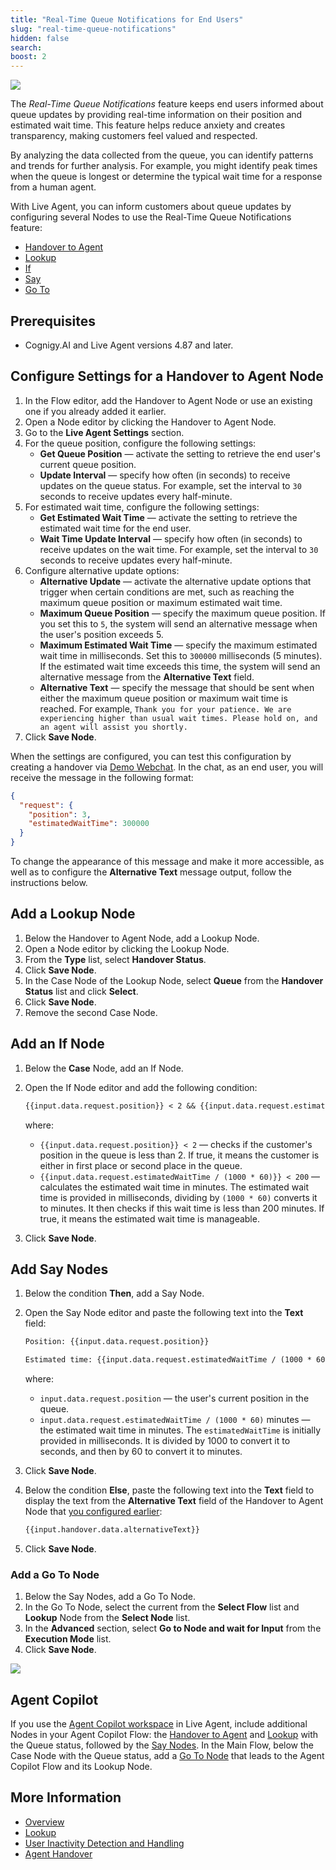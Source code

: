 ```yaml
---
title: "Real-Time Queue Notifications for End Users"
slug: "real-time-queue-notifications"
hidden: false
search:
boost: 2
---
```


<a href="/release-notes/4.87"><img noZoom src="https://img.shields.io/badge/Added in-v4.87-blue.svg" /></a>

The _Real-Time Queue Notifications_ feature keeps end users informed about queue updates by providing real-time information on their position and estimated wait time. This feature helps reduce anxiety and creates transparency, making customers feel valued and respected.

By analyzing the data collected from the queue, you can identify patterns and trends for further analysis. For example, you might identify peak times when the queue is longest or determine the typical wait time for a response from a human agent.

With Live Agent, you can inform customers about queue updates by configuring several Nodes to use the Real-Time Queue Notifications feature:

- [Handover to Agent](#configure-settings-for-a-handover-to-agent-node) 
- [Lookup](#add-a-lookup-node)
- [If](#add-an-if-node)
- [Say](#add-say-nodes)
- [Go To](#add-a-go-to-node)

## Prerequisites

- Cognigy.AI and Live Agent versions 4.87 and later.

## Configure Settings for a Handover to Agent Node

1. In the Flow editor, add the Handover to Agent Node or use an existing one if you already added it earlier. 
2. Open a Node editor by clicking the Handover to Agent Node.
3. Go to the **Live Agent Settings** section.
4. For the queue position, configure the following settings:
    - **Get Queue Position** — activate the setting to retrieve the end user's current queue position.
    - **Update Interval** — specify how often (in seconds) to receive updates on the queue status. For example, set the interval to `30` seconds to receive updates every half-minute.
5. For estimated wait time, configure the following settings:
    - **Get Estimated Wait Time** — activate the setting to retrieve the estimated wait time for the end user.
    - **Wait Time Update Interval** — specify how often (in seconds) to receive updates on the wait time. For example, set the interval to `30` seconds to receive updates every half-minute.
6. Configure alternative update options:
    - **Alternative Update** — activate the alternative update options that trigger when certain conditions are met, such as reaching the maximum queue position or maximum estimated wait time.
    - **Maximum Queue Position** — specify the maximum queue position. If you set this to `5`, the system will send an alternative message when the user's position exceeds 5.
    - **Maximum Estimated Wait Time** — specify the maximum estimated wait time in milliseconds. Set this to `300000` milliseconds (5 minutes). If the estimated wait time exceeds this time, the system will send an alternative message from the **Alternative Text** field.
    - **Alternative Text** — specify the message that should be sent when either the maximum queue position or maximum wait time is reached. For example, `Thank you for your patience. We are experiencing higher than usual wait times. Please hold on, and an agent will assist you shortly.`
7. Click **Save Node**.

When the settings are configured, you can test this configuration by creating a handover via [Demo Webchat](/webchat/demo).
In the chat, as an end user, you will receive the message in the following format:

```json
{
  "request": {
    "position": 3,
    "estimatedWaitTime": 300000
  }
}
```

To change the appearance of this message and make it more accessible, as well as to configure the **Alternative Text** message output, follow the instructions below.

## Add a Lookup Node

1. Below the Handover to Agent Node, add a Lookup Node. 
2. Open a Node editor by clicking the Lookup Node.
3. From the **Type** list, select **Handover Status**.
4. Click **Save Node**.
5. In the Case Node of the Lookup Node, select **Queue** from the **Handover Status** list and click **Select**.
6. Click **Save Node**.
7. Remove the second Case Node.

## Add an If Node

1. Below the **Case** Node, add an If Node.
2. Open the If Node editor and add the following condition:

    ```txt
    {{input.data.request.position}} < 2 && {{input.data.request.estimatedWaitTime / (1000 * 60)}} < 200
    ```
   
    where:

    - `{{input.data.request.position}} < 2` — checks if the customer's position in the queue is less than 2. If true, it means the customer is either in first place or second place in the queue.
    - `{{input.data.request.estimatedWaitTime / (1000 * 60)}} < 200` — calculates the estimated wait time in minutes. The estimated wait time is provided in milliseconds, dividing by `(1000 * 60)` converts it to minutes.
    It then checks if this wait time is less than 200 minutes. If true, it means the estimated wait time is manageable.
  
3. Click **Save Node**.

## Add Say Nodes

1. Below the condition **Then**, add a Say Node.
2. Open the Say Node editor and paste the following text into the **Text** field:
   
    ```txt
    Position: {{input.data.request.position}}

    Estimated time: {{input.data.request.estimatedWaitTime / (1000 * 60)}} minutes
    ```
   
    where:

    - `input.data.request.position` — the user's current position in the queue.
    - `input.data.request.estimatedWaitTime / (1000 * 60)` minutes — the estimated wait time in minutes. The `estimatedWaitTime` is initially provided in milliseconds. It is divided by 1000 to convert it to seconds, and then by 60 to convert it to minutes.

3. Click **Save Node**.
4. Below the condition **Else**, paste the following text into the **Text** field to display the text from the **Alternative Text** field of the Handover to Agent Node that [you configured earlier](#configure-settings-for-a-handover-to-agent-node):  

    ```txt  
    {{input.handover.data.alternativeText}}
    ```
5. Click **Save Node**.

### Add a Go To Node

1. Below the Say Nodes, add a Go To Node.
2. In the Go To Node, select the current from the **Select Flow** list and **Lookup** Node from the **Select Node** list.
3. In the **Advanced** section, select **Go to Node and wait for Input** from the **Execution Mode** list. 
4. Click **Save Node**.

<Frame>
    <img class="image-center" src="/_assets/live-agent/conversation/real-time-queue-notifications.png" style={{ width: 'auto' }} />
</Frame>

## Agent Copilot

If you use the [Agent Copilot workspace](/live-agent/assistants/agent-copilot) in Live Agent, include additional Nodes in your Agent Copilot Flow: the [Handover to Agent](#configure-settings-for-a-handover-to-agent-node) and [Lookup](#add-a-lookup-node) with the Queue status, followed by the [Say Nodes](#add-say-nodes).
In the Main Flow, below the Case Node with the Queue status,
add a [Go To Node](/ai/agents/develop/node-reference/logic/go-to) that leads to the Agent Copilot Flow and its Lookup Node.

## More Information

- [Overview](/live-agent/conversation/conversation-queue/overview)
- [Lookup](/ai/agents/develop/node-reference/logic/lookup)
- [User Inactivity Detection and Handling](/ai/escalate/handover-features/user-inactivity-detection)
- [Agent Handover](/ai/agents/develop/node-reference/service/handover-to-agent)